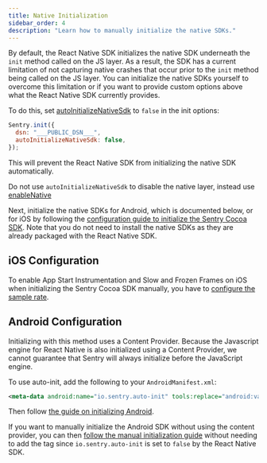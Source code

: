 ```yaml
---
title: Native Initialization
sidebar_order: 4
description: "Learn how to manually initialize the native SDKs."
---
```


By default, the React Native SDK initializes the native SDK underneath the `init` method called on the JS layer. As a result, the SDK has a current limitation of not capturing native crashes that occur prior to the `init` method being called on the JS layer. You can initialize the native SDKs yourself to overcome this limitation or if you want to provide custom options above what the React Native SDK currently provides.

To do this, set [autoInitializeNativeSdk](/platforms/react-native/configuration/options/#autoInitializeNativeSdk) to `false` in the init options:

```javascript
Sentry.init({
  dsn: "___PUBLIC_DSN___",
  autoInitializeNativeSdk: false,
});
```

This will prevent the React Native SDK from initializing the native SDK automatically.

<Alert level="info" title="Disabling the Native Layer Entirely">

Do not use `autoInitializeNativeSdk` to disable the native layer, instead use [enableNative](/platforms/react-native/configuration/options/#enableNative)

</Alert>

Next, initialize the native SDKs for Android, which is documented below, or for iOS by following the [configuration guide to initialize the Sentry Cocoa SDK](/platforms/apple/guides/ios/#configure). Note that you do not need to install the native SDKs as they are already packaged with the React Native SDK.

## iOS Configuration

To enable App Start Instrumentation and Slow and Frozen Frames on iOS when initializing the Sentry Cocoa SDK manually,
you have to [configure the sample rate](/platforms/apple/performance/#configure-the-sample-rate/).

## Android Configuration

<Note>

Initializing with this method uses a Content Provider. Because the Javascript engine for React Native is also initialized using a Content Provider, we cannot guarantee that Sentry will always initialize before the JavaScript engine.

</Note>

To use auto-init, add the following to your `AndroidManifest.xml`:

```xml
<meta-data android:name="io.sentry.auto-init" tools:replace="android:value" android:value="true" />
```

Then follow [the guide on initializing Android](/platforms/android/#configure).

If you want to manually initialize the Android SDK without using the content provider, you can then [follow the manual initialization guide](/platforms/android/configuration/manual-init/) without needing to add the tag since `io.sentry.auto-init` is set to `false` by the React Native SDK.

